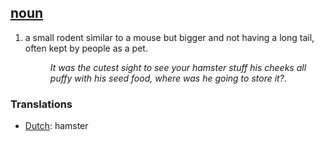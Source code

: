 == [[noun]] ==
#a small rodent similar to a mouse but bigger and not having a long tail, often kept by people as a pet.
#:''It was the cutest sight to see your hamster stuff his cheeks all puffy with his seed food, where was he going to store it?''.

=== Translations ===
*[[Dutch]]: hamster